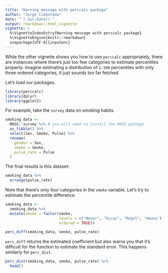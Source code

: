 ---
title: "Warning message with perccalc package"
author: "Jorge Cimentada"
date: "`r Sys.Date()`"
output: rmarkdown::html_vignette
vignette: >
  %\VignetteIndexEntry{Warning message with perccalc package}
  %\VignetteEngine{knitr::rmarkdown}
  usepackage[UTF-8]{inputenc}
---

While the other vignette shows you how to use `perccalc` appropriately, there are instances where there's just too few categories to estimate percentiles properly. Imagine estimating a distribution of `1:100` percentiles with only three ordered categories, it just sounds too far fetched.

Let's load our packages.

```{r, warning = FALSE, message = FALSE}
library(perccalc)
library(dplyr)
library(ggplot2)

```

For example, take the `survey` data on smoking habits.

```{r, message = FALSE, warning = FALSE}

smoking_data <-
  MASS::survey %>% # you will need to install the MASS package
  as_tibble() %>%
  select(Sex, Smoke, Pulse) %>%
  rename(
    gender = Sex,
    smoke = Smoke,
    pulse_rate = Pulse
  )
```

The final results is this dataset:
```{r, echo = FALSE}
smoking_data %>%
  arrange(pulse_rate)
```

Note that there's only four categories in the `smoke` variable. Let's try to estimate the percentile difference.

```{r}
smoking_data <-
  smoking_data %>%
  mutate(smoke = factor(smoke,
                        levels = c("Never", "Occas", "Regul", "Heavy"),
                        ordered = TRUE))

perc_diff(smoking_data, smoke, pulse_rate)
```

`perc_diff` returns the estimated coefficient but also warns you that it's difficult for the function to estimate the standard error. This happens similarly for `perc_dist`.

```{r}
perc_dist(smoking_data, smoke, pulse_rate) %>%
  head()
```
